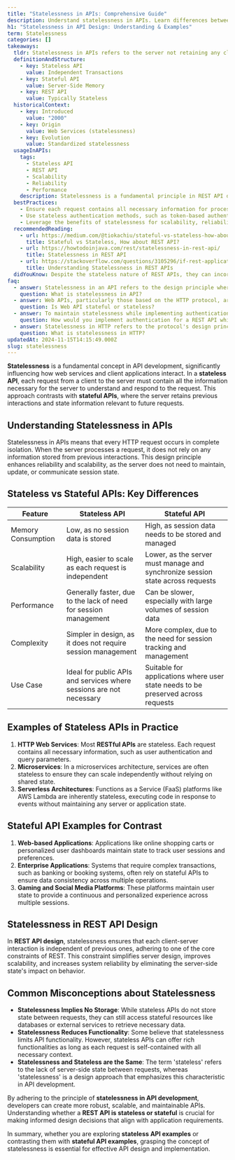 ```yaml
---
title: "Statelessness in APIs: Comprehensive Guide"
description: Understand statelessness in APIs. Learn differences between stateless and stateful APIs, with examples. Explore REST API design.
h1: "Statelessness in API Design: Understanding & Examples"
term: Statelessness
categories: []
takeaways:
  tldr: Statelessness in APIs refers to the server not retaining any client-specific data between requests, making each request independent and self-contained.
  definitionAndStructure:
    - key: Stateless API
      value: Independent Transactions
    - key: Stateful API
      value: Server-Side Memory
    - key: REST API
      value: Typically Stateless
  historicalContext:
    - key: Introduced
      value: "2000"
    - key: Origin
      value: Web Services (statelessness)
    - key: Evolution
      value: Standardized statelessness
  usageInAPIs:
    tags:
      - Stateless API
      - REST API
      - Scalability
      - Reliability
      - Performance
    description: Statelessness is a fundamental principle in REST API design, enhancing scalability and reliability by treating each request as an independent transaction. It simplifies server-side operations as no session or state information is retained. This also improves performance as responses can be effectively cached.
  bestPractices:
    - Ensure each request contains all necessary information for processing, eliminating the need for server-side session management.
    - Use stateless authentication methods, such as token-based authentication, to maintain security without violating statelessness.
    - Leverage the benefits of statelessness for scalability, reliability, and caching.
  recommendedReading:
    - url: https://medium.com/@tiokachiu/stateful-vs-stateless-how-about-rest-api-8b7e4e8b6c0a
      title: Stateful vs Stateless, How about REST API?
    - url: https://howtodoinjava.com/rest/statelessness-in-rest-api/
      title: Statelessness in REST API
    - url: https://stackoverflow.com/questions/3105296/if-rest-applications-are-supposed-to-be-stateless-how-do-you-manage-sessions
      title: Understanding Statelessness in REST APIs
  didYouKnow: Despite the stateless nature of REST APIs, they can incorporate stateful components if necessary, such as databases for session management.
faq:
  - answer: Statelessness in an API refers to the design principle where the API does not store any information about the client session or context between requests. Each request is treated as an isolated transaction, independent of any previous requests. This means that all the necessary information must be included in each request, such as user authentication and data required to perform the operation. This approach enhances scalability as the server does not need to maintain and manage session information.
    question: What is statelessness in API?
  - answer: Web APIs, particularly those based on the HTTP protocol, are typically designed to be stateless. This means they do not retain any client session information between requests. However, there are exceptions such as WebSocket APIs, which provide a stateful, full-duplex communication channel between the client and server. In a stateful API, the server maintains client session information, allowing for continuous interaction over the same connection.
    question: Is Web API stateful or stateless?
  - answer: To maintain statelessness while implementing authentication in a REST API, token-based authentication methods are commonly used. One popular method is using JSON Web Tokens (JWT). In this approach, when a user logs in, the server generates a token that encapsulates the user's identity and other relevant attributes. This token is sent back to the client, which includes it in subsequent requests to authenticate itself. Since the token carries all necessary information, the server does not need to maintain session state, preserving the statelessness of the API.
    question: How would you implement authentication for a REST API while maintaining statelessness?
  - answer: Statelessness in HTTP refers to the protocol's design principle where each request is treated independently and does not rely on any information from previous requests. This means that the server does not store any session data or context between requests. Each request must contain all the necessary information for the server to understand and process it. This design principle contributes to the scalability and simplicity of the HTTP protocol.
    question: What is statelessness in HTTP?
updatedAt: 2024-11-15T14:15:49.000Z
slug: statelessness
---
```


**Statelessness** is a fundamental concept in API development, significantly influencing how web services and client applications interact. In a **stateless API**, each request from a client to the server must contain all the information necessary for the server to understand and respond to the request. This approach contrasts with **stateful APIs**, where the server retains previous interactions and state information relevant to future requests.

## Understanding Statelessness in APIs

Statelessness in APIs means that every HTTP request occurs in complete isolation. When the server processes a request, it does not rely on any information stored from previous interactions. This design principle enhances reliability and scalability, as the server does not need to maintain, update, or communicate session state.

## Stateless vs Stateful APIs: Key Differences

| Feature | Stateless API | Stateful API |
|---------|---------------|--------------|
| Memory Consumption | Low, as no session data is stored | High, as session data needs to be stored and managed |
| Scalability | High, easier to scale as each request is independent | Lower, as the server must manage and synchronize session state across requests |
| Performance | Generally faster, due to the lack of need for session management | Can be slower, especially with large volumes of session data |
| Complexity | Simpler in design, as it does not require session management | More complex, due to the need for session tracking and management |
| Use Case | Ideal for public APIs and services where sessions are not necessary | Suitable for applications where user state needs to be preserved across requests |

## Examples of Stateless APIs in Practice

1. **HTTP Web Services**: Most **RESTful APIs** are stateless. Each request contains all necessary information, such as user authentication and query parameters.
2. **Microservices**: In a microservices architecture, services are often stateless to ensure they can scale independently without relying on shared state.
3. **Serverless Architectures**: Functions as a Service (FaaS) platforms like AWS Lambda are inherently stateless, executing code in response to events without maintaining any server or application state.

## Stateful API Examples for Contrast

1. **Web-based Applications**: Applications like online shopping carts or personalized user dashboards maintain state to track user sessions and preferences.
2. **Enterprise Applications**: Systems that require complex transactions, such as banking or booking systems, often rely on stateful APIs to ensure data consistency across multiple operations.
3. **Gaming and Social Media Platforms**: These platforms maintain user state to provide a continuous and personalized experience across multiple sessions.

## Statelessness in REST API Design

In **REST API design**, statelessness ensures that each client-server interaction is independent of previous ones, adhering to one of the core constraints of REST. This constraint simplifies server design, improves scalability, and increases system reliability by eliminating the server-side state's impact on behavior.

## Common Misconceptions about Statelessness

- **Statelessness Implies No Storage**: While stateless APIs do not store state between requests, they can still access stateful resources like databases or external services to retrieve necessary data.
- **Statelessness Reduces Functionality**: Some believe that statelessness limits API functionality. However, stateless APIs can offer rich functionalities as long as each request is self-contained with all necessary context.
- **Statelessness and Stateless are the Same**: The term 'stateless' refers to the lack of server-side state between requests, whereas 'statelessness' is a design approach that emphasizes this characteristic in API development.

By adhering to the principle of **statelessness in API development**, developers can create more robust, scalable, and maintainable APIs. Understanding whether a **REST API is stateless or stateful** is crucial for making informed design decisions that align with application requirements.

In summary, whether you are exploring **stateless API examples** or contrasting them with **stateful API examples**, grasping the concept of statelessness is essential for effective API design and implementation.